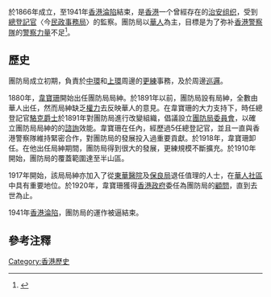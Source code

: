 {{refimprove|time=2020-01-27}}

{{engname|團防局|District Watch Force}}於1866年成立，至1941年[[香港淪陷|香港淪陷]]結束，是[[香港|香港]]一个曾經存在的[[治安|治安]][[组织|组织]]，受到[[總登記官|總登記官]]〈今[[民政事務局|民政事務局]]〉的監察。團防局以[[華人|華人]]為主，目標是为了弥补[[香港警察隊|香港警察隊]]的[[警察力量|警察力量]]不足<ref>{{cite web|url=https://www.cup.com.hk/2020/01/23/ziklap-district-watch-force-in-hong-kong-history/|title=香港自衛隊 ——「團防局」|author=夕立|date=2020-01-23|website=|publisher=CUP 媒體|access-date=2020-01-27|quote=|archive-date=2020-12-21|archive-url=https://web.archive.org/web/20201221022933/https://www.cup.com.hk/2020/01/23/ziklap-district-watch-force-in-hong-kong-history/|dead-url=no}}</ref>。

==歷史==
團防局成立初期，負責於[[中環|中環]]和[[上環|上環]]周邊的[[更練|更練]]事務，及於周邊[[巡邏|巡邏]]。

1880年，[[韋寶珊|韋寶珊]]開始出任團防局局紳。於1891年以前，團防局設有局紳，全數由華人出任，然而局紳缺乏[[權力|權力]]去反映華人的意見。在韋寶珊的大力支持下，時任總登記官[[駱克|駱克]][[爵士|爵士]]於1891年對團防局進行改變組織，倡議設立[[團防局委員會|團防局委員會]]，以確立團防局局紳的的[[諮詢|諮詢]]效能。韋寶珊在任內，經歷過5任總登記官，並且一直與香港警察隊維持緊密合作，對團防局的發展投入過重要貢獻。於1918年，韋寶珊卸任。在他出任局紳期間，團防局得到很大的發展，更練規模不斷擴充。於1910年開始，團防局的覆蓋範圍達至半山區。

1917年開始，該局局紳亦加入了從[[東華醫院|東華醫院]]及[[保良局|保良局]]退任值理的人士，在[[華人社區|華人社區]]中具有重要地位。於1920年，韋寶珊獲得[[香港殖民地時期#香港政府|香港政府]]委任為團防局的[[顧問|顧問]]，直到去世為止。

1941年[[香港淪陷|香港淪陷]]，團防局的運作被逼結束。

==參考注釋==
{{reflist}}

[[Category:香港歷史|Category:香港歷史]]